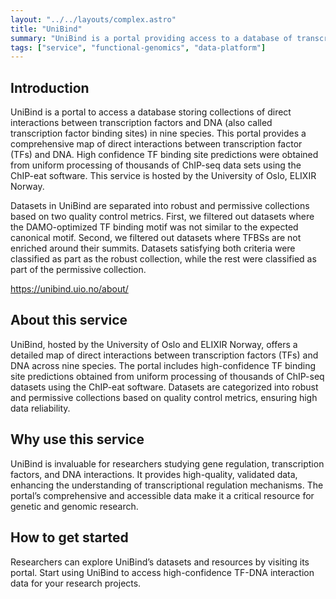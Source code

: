 ```yaml
---
layout: "../../layouts/complex.astro"
title: "UniBind"
summary: "UniBind is a portal providing access to a database of transcription factor-DNA interactions, aiding research in gene regulation and transcription."
tags: ["service", "functional-genomics", "data-platform"]
---
```


## Introduction

UniBind is a portal to access a database storing collections of direct interactions between transcription factors and DNA (also called transcription factor binding sites) in nine species. This portal provides a comprehensive map of direct interactions between transcription factor (TFs) and DNA. High confidence TF binding site predictions were obtained from uniform processing of thousands of ChIP-seq data sets using the ChIP-eat software. This service is hosted by the University of Oslo, ELIXIR Norway.

Datasets in UniBind are separated into robust and permissive collections based on two quality control metrics. First, we filtered out datasets where the DAMO-optimized TF binding motif was not similar to the expected canonical motif. Second, we filtered out datasets where TFBSs are not enriched around their summits. Datasets satisfying both criteria were classified as part as the robust collection, while the rest were classified as part of the permissive collection.

https://unibind.uio.no/about/

## About this service

UniBind, hosted by the University of Oslo and ELIXIR Norway, offers a detailed map of direct interactions between transcription factors (TFs) and DNA across nine species. The portal includes high-confidence TF binding site predictions obtained from uniform processing of thousands of ChIP-seq datasets using the ChIP-eat software. Datasets are categorized into robust and permissive collections based on quality control metrics, ensuring high data reliability.

## Why use this service

UniBind is invaluable for researchers studying gene regulation, transcription factors, and DNA interactions. It provides high-quality, validated data, enhancing the understanding of transcriptional regulation mechanisms. The portal’s comprehensive and accessible data make it a critical resource for genetic and genomic research.

## How to get started

Researchers can explore UniBind’s datasets and resources by visiting its portal. Start using UniBind to access high-confidence TF-DNA interaction data for your research projects.
